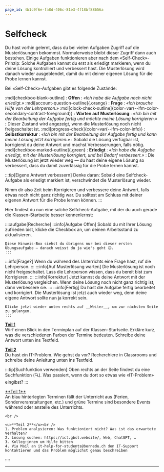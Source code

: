 ```yaml
---
page_id: 4b1c9f6e-fa8d-406c-81e3-4f18bf88656a
---
```



# Selfcheck
Du hast vorhin gelernt, dass du bei vielen Aufgaben Zugriff auf die Musterlösungen bekommst. Normalerweise bleibt dieser Zugriff dann auch bestehen. Einige Aufgaben funktionieren aber nach dem «Self-Check»-Prinzip: Solche Aufgaben kannst du erst als erledigt markieren, wenn du deine Lösung kontrolliert und verbessert hast. Die Musterlösung wird danach wieder ausgeblendet, damit du mit deiner eigenen Lösung für die Probe lernen kannst.

Bei «Self-Check»-Aufgaben gibt es folgende Zustände:

:mdi[checkbox-blank-outline]
: **Offen**
: _«Ich habe die Aufgabe noch nicht erledigt.»_
:mdi[account-question-outline]{.orange}
: **Frage**
: _«Ich brauche Hilfe von der Lehrperson.»_
:mdi[clock-check-outline]{color=var(--ifm-color-secondary-contrast-foreground)}
: **Warten auf Musterlösung**
: _«Ich bin mit der Bearbeitung der Aufgabe fertig und möchte meine Lösung korrigieren.»_
: Dieser Zustand wird angezeigt, wenn die Musterlösung noch nicht freigeschaltet ist.
:mdi[progress-check]{color=var(--ifm-color-info)}
: **Selbstkorrektur**
: _«Ich bin mit der Bearbeitung der Aufgabe fertig und kann meine Lösung jetzt korrigieren.»_
: Sobald die Lösung verfügbar ist, korrigierst du deine Antwort und machst Verbesserungen, falls nötig.
:mdi[checkbox-marked-outline]{.green}
: **Erledigt**
: _«Ich habe die Aufgabe erledigt, mit der Musterlösung korrigiert, und bei Bedarf verbessert.»_
: Die Musterlösung ist jetzt wieder weg — du hast deine eigene Lösung so verbessert, dass du damit zuverlässig für die Probe lernen kannst.

:::tip[Eigene Antwort verbessern]
Denke daran: Sobald eine Selfcheck-Aufgabe als erledigt markiert ist, verschwindet die Musterlösung wieder.

Nimm dir also Zeit beim Korrigieren und verbessere deine Antwort, falls etwas noch nicht ganz richtig war. Du solltest am Schluss mit deiner eigenen Antwort für die Probe lernen können.
:::

Hier findest du nun eine solche Selfcheck-Aufgabe, mit der du auch gerade die Klassen-Startseite besser kennenlernst:

<SelfCheck taskStateId='2acdc2c0-f485-4a50-b1d8-5f6330597399' solutionId='e122a656-1d59-4876-be30-207b05f1ef75'>
  ::::aufgabe[Recherche]
  <SelfCheckTaskState />
  <SelfCheckContent visibleFrom={SelfCheckStateType.Open} visibleTo={SelfCheckStateType.Open} alwaysVisibleForTeacher={false}>
    :::info[Aufgabe Offen]
    Sobald du mit Ihrer Lösung zufrieden bist, klicke die Checkbox an, um deinen Arbeitsstand zu aktualisieren.

    Diese Hinweis-Box siehst du übrigens nur bei dieser ersten Übungsaufgabe — danach weisst du ja wie's geht 😉.
    :::
  </SelfCheckContent>
  <SelfCheckContent visibleFrom={SelfCheckStateType.Question} visibleTo={SelfCheckStateType.Question} alwaysVisibleForTeacher={false}>
    :::info[Frage?]
    Wenn du während des Unterrichts eine Frage hast, ruf die Lehrperson.
    :::
  </SelfCheckContent>
  <SelfCheckContent visibleFrom={SelfCheckStateType.WaitingForSolution} visibleTo={SelfCheckStateType.WaitingForSolution} alwaysVisibleForTeacher={false}>
    :::info[Auf Musterlösung warten]
    Die Musterlösung ist noch nicht freigeschaltet. Lass die Lehrperson wissen, dass du bereit bist zum Korrigieren.
    :::
  </SelfCheckContent>
  <SelfCheckContent visibleFrom={SelfCheckStateType.Reviewing} visibleTo={SelfCheckStateType.Reviewing} alwaysVisibleForTeacher={false}>
    :::info[Korrektur]
    Jetzt kannst du deine Antwort mit der Musterlösung vergleichen. Wenn deine Lösung noch nicht ganz richtig ist, dann verbessere sie.
    :::
  </SelfCheckContent>
  <SelfCheckContent visibleFrom={SelfCheckStateType.Done} visibleTo={SelfCheckStateType.Done} alwaysVisibleForTeacher={false}>
    :::info[Fertig]
    Du hast die Aufgabe fertig bearbeitet und korrigiert. Die Musterlösung ist jetzt auch wieder weg, denn deine eigene Antwort sollte nun ja korrekt sein.

    Klicke jetzt wieder unten rechts auf __Weiter__, um zur nächsten Seite zu gelangen.
    :::
  </SelfCheckContent>

  <u>**Teil 1**</u><br />
  Wirf einen Blick in den Terminplan auf der Klassen-Startseite. Erkläre kurz, was die verschiedenen Farben der Termine bedeuten. Schreibe deine Antwort unten ins Textfeld.

  <u>**Teil 2**</u><br />
  Du hast ein IT-Problem. Wie gehst du vor? Recherchiere in Classrooms und schreibe deine Anleitung unten ins Textfeld.

  :::tip[Suchfunktion verwenden]
  Oben rechts an der Seite findest du eine Suchfunktion (🔍). Was passiert, wenn du dort so etwas wie «IT-Problem» eingibst?
  :::
  
  <QuillV2 id='18cade23-c9e9-4bb2-a413-454ec8fc9081' />
  
  <SelfCheckSolution>
    <u>**Teil 1**</u><br />
    An blau hinterlegten Terminen fällt der Unterricht aus (Ferien, Sonderveranstaltungen, etc.) und grüne Termine sind besondere Events während oder anstelle des Unterrichts.

    <br />

    <u>**Teil 2**</u><br />
    1. Problem analysieren: Was funktioniert nicht? Was ist das erwartete Verhalten?
    2. Lösung suchen: https://ict.gbsl.website/, Web, ChatGPT, …
    3. Kolleg:innen um Hilfe bitten
    4. Via Mail an it-help-for-students@bernedu.ch den IT-Support kontaktieren und das Problem möglichst genau beschreiben
  </SelfCheckSolution>
  ::::
</SelfCheck>

---
